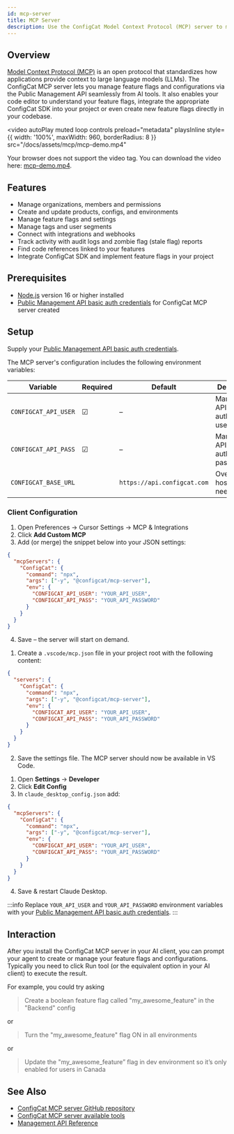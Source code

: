 ```yaml
---
id: mcp-server
title: MCP Server
description: Use the ConfigCat Model Context Protocol (MCP) server to manage feature flags & configs via the Public Management API directly from AI tools.
---
```



## Overview

[Model Context Protocol (MCP)](https://modelcontextprotocol.io/docs/getting-started/intro) is an open protocol that standardizes how applications provide context to large language models (LLMs).
The ConfigCat MCP server lets you manage feature flags and configurations via the Public Management API seamlessly from AI tools.
It also enables your code editor to understand your feature flags, integrate the appropriate ConfigCat SDK into your project or even create new feature flags directly in your codebase.

<video
  autoPlay
  muted
  loop
  controls
  preload="metadata"
  playsInline
  style={{ width: '100%', maxWidth: 960, borderRadius: 8 }}
  src="/docs/assets/mcp/mcp-demo.mp4"
>
  Your browser does not support the video tag. You can download the video here:
  <a href="/docs/assets/mcp/mcp-demo.mp4">mcp-demo.mp4</a>.
</video>

## Features

- Manage organizations, members and permissions
- Create and update products, configs, and environments
- Manage feature flags and settings
- Manage tags and user segments
- Connect with integrations and webhooks
- Track activity with audit logs and zombie flag (stale flag) reports
- Find code references linked to your features
- Integrate ConfigCat SDK and implement feature flags in your project

## Prerequisites

- [Node.js](https://nodejs.org) version 16 or higher installed
- [Public Management API basic auth credentials](https://app.configcat.com/my-account/public-api-credentials) for ConfigCat MCP server created

## Setup

Supply your [Public Management API basic auth credentials](https://app.configcat.com/my-account/public-api-credentials).

The MCP server's configuration includes the following environment variables:

| Variable | Required | Default | Description |
| -------- | -------- | ------- | ----------- |
| `CONFIGCAT_API_USER` | &#9745; | – | Management API basic auth username. |
| `CONFIGCAT_API_PASS` | &#9745; | – | Management API basic auth password. |
| `CONFIGCAT_BASE_URL` |  | `https://api.configcat.com` | Override API host (rarely needed). |

### Client Configuration

<Tabs>
  <TabItem value="cursor" label="Cursor" default>

1. Open Preferences → Cursor Settings → MCP & Integrations
2. Click **Add Custom MCP**
3. Add (or merge) the snippet below into your JSON settings:

```json
{
  "mcpServers": {
    "ConfigCat": {
      "command": "npx",
      "args": ["-y", "@configcat/mcp-server"],
      "env": {
        "CONFIGCAT_API_USER": "YOUR_API_USER",
        "CONFIGCAT_API_PASS": "YOUR_API_PASSWORD"
      }
    }
  }
}
```
4. Save – the server will start on demand.
  
  </TabItem>
  <TabItem value="vscode" label="Visual Studio Code">

1. Create a `.vscode/mcp.json` file in your project root with the following content:

```json
{
  "servers": {
    "ConfigCat": {
      "command": "npx",
      "args": ["-y", "@configcat/mcp-server"],
      "env": {
        "CONFIGCAT_API_USER": "YOUR_API_USER",
        "CONFIGCAT_API_PASS": "YOUR_API_PASSWORD"
      }
    }
  }
}
```
2. Save the settings file. The MCP server should now be available in VS Code.

  </TabItem>
  <TabItem value="claude" label="Claude Desktop">

1. Open **Settings** → **Developer**
2. Click **Edit Config**
3. In `claude_desktop_config.json` add:

```json
{
  "mcpServers": {
    "ConfigCat": {
      "command": "npx",
      "args": ["-y", "@configcat/mcp-server"],
      "env": {
        "CONFIGCAT_API_USER": "YOUR_API_USER",
        "CONFIGCAT_API_PASS": "YOUR_API_PASSWORD"
      }
    }
  }
}
```
4. Save & restart Claude Desktop.

  </TabItem>
</Tabs>

:::info
Replace `YOUR_API_USER` and `YOUR_API_PASSWORD` environment variables with your [Public Management API basic auth credentials](https://app.configcat.com/my-account/public-api-credentials).
:::

## Interaction

After you install the ConfigCat MCP server in your AI client, you can prompt your agent to create or manage your feature flags and configurations.
Typically you need to click Run tool (or the equivalent option in your AI client) to execute the result.

For example, you could try asking

> Create a boolean feature flag called "my_awesome_feature" in the "Backend" config

or

> Turn the "my_awesome_feature" flag ON in all environments

or

> Update the "my_awesome_feature” flag in dev environment so it’s only enabled for users in Canada

## See Also

- [ConfigCat MCP server GitHub repository](https://github.com/configcat/mcp-server)
- [ConfigCat MCP server available tools](https://github.com/configcat/mcp-server?tab=readme-ov-file#available-tools)
- [Management API Reference](/api/reference/configcat-public-management-api/)
